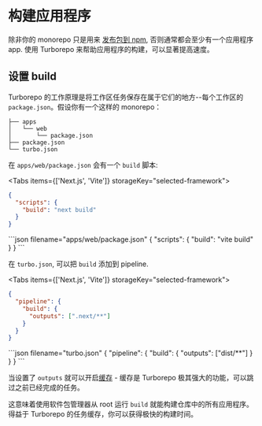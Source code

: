 
# 构建应用程序

除非你的 monorepo 只是用来 [发布包到 npm](/repo/docs/handbook/publishing-packages), 否则通常都会至少有一个应用程序 app. 使用 Turborepo 来帮助应用程序的构建，可以显著提高速度。

## 设置 build

Turborepo 的工作原理是将工作区任务保存在属于它们的地方--每个工作区的 `package.json`。假设你有一个这样的 monorepo：

```
├── apps
│   └── web
│       └── package.json
├── package.json
└── turbo.json
```

在 `apps/web/package.json` 会有一个 `build` 脚本:

<Tabs items={['Next.js', 'Vite']} storageKey="selected-framework">
  <Tab>
```json filename="apps/web/package.json"
{
  "scripts": {
    "build": "next build"
  }
}
```
  </Tab>
  <Tab>
```json filename="apps/web/package.json"
{
  "scripts": {
    "build": "vite build"
  }
}
```
  </Tab>
</Tabs>

在 `turbo.json`, 可以把 `build` 添加到 pipeline.

<Tabs items={['Next.js', 'Vite']} storageKey="selected-framework">
  <Tab>
```json filename="turbo.json"
{
  "pipeline": {
    "build": {
      "outputs": [".next/**"]
    }
  }
}
```
  </Tab>
  <Tab>
```json filename="turbo.json"
{
  "pipeline": {
    "build": {
      "outputs": ["dist/**"]
    }
  }
}
```
  </Tab>
</Tabs>

<Callout type="info">

当设置了 `outputs` 就可以开启[缓存](/repo/docs/core-concepts/caching) - 缓存是 Turborepo 极其强大的功能，可以跳过之前已经完成的任务。

</Callout>

这意味着使用软件包管理器从 root 运行 `build` 就能构建仓库中的所有应用程序。得益于 Turborepo 的任务缓存，你可以获得极快的构建时间。
